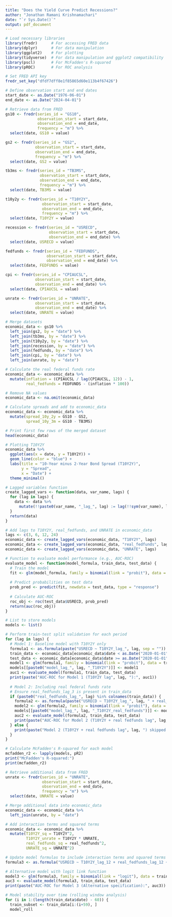 ---
title: "Does the Yield Curve Predict Recessions?"
author: "Jonathan Ramani Krishnamachari"
date: "`r Sys.Date()`"
output: pdf_document
---

```{r setup, include=FALSE}
# Load necessary libraries
library(fredr)      # For accessing FRED data
library(dplyr)      # For data manipulation
library(ggplot2)    # For plotting
library(tidyverse)  # For data manipulation and ggplot2 compatibility
library(pscl)       # For McFadden's R-squared
library(pROC)       # For ROC analysis

# Set FRED API key
fredr_set_key("dfdf7dff8e1f85865d60e113b4f67426")

# Define observation start and end dates
start_date <- as.Date("1976-06-01")
end_date <- as.Date("2024-04-01")

# Retrieve data from FRED
gs10 <- fredr(series_id = "GS10", 
              observation_start = start_date, 
              observation_end = end_date,
              frequency = "m") %>%
  select(date, GS10 = value)

gs2 <- fredr(series_id = "GS2", 
             observation_start = start_date, 
             observation_end = end_date,
             frequency = "m") %>%
  select(date, GS2 = value)

tb3ms <- fredr(series_id = "TB3MS", 
               observation_start = start_date, 
               observation_end = end_date,
               frequency = "m") %>%
  select(date, TB3MS = value)

t10y2y <- fredr(series_id = "T10Y2Y", 
                observation_start = start_date, 
                observation_end = end_date,
                frequency = "m") %>%
  select(date, T10Y2Y = value)

recession <- fredr(series_id = "USRECD", 
                   observation_start = start_date, 
                   observation_end = end_date) %>%
  select(date, USRECD = value)

fedfunds <- fredr(series_id = "FEDFUNDS", 
                  observation_start = start_date, 
                  observation_end = end_date) %>%
  select(date, FEDFUNDS = value)

cpi <- fredr(series_id = "CPIAUCSL", 
             observation_start = start_date, 
             observation_end = end_date) %>%
  select(date, CPIAUCSL = value)

unrate <- fredr(series_id = "UNRATE", 
             observation_start = start_date, 
             observation_end = end_date) %>%
  select(date, UNRATE = value)

# Merge datasets
economic_data <- gs10 %>%
  left_join(gs2, by = "date") %>%
  left_join(tb3ms, by = "date") %>%
  left_join(t10y2y, by = "date") %>%
  left_join(recession, by = "date") %>%
  left_join(fedfunds, by = "date") %>%
  left_join(cpi, by = "date") %>%
  left_join(unrate, by = "date")

# Calculate the real federal funds rate
economic_data <- economic_data %>%
  mutate(inflation = (CPIAUCSL / lag(CPIAUCSL, 12)) - 1,
         real_fedfunds = FEDFUNDS - (inflation * 100))

# Remove NA values
economic_data <- na.omit(economic_data)

# Calculate spreads and add to economic_data
economic_data <- economic_data %>%
  mutate(spread_10y_2y = GS10 - GS2,
         spread_10y_3m = GS10 - TB3MS)

# Print first few rows of the merged dataset
head(economic_data)

```

```{r}

# Plotting T10Y2Y
economic_data %>%
  ggplot(aes(x = date, y = T10Y2Y)) +
  geom_line(color = "blue") +
  labs(title = "10-Year minus 2-Year Bond Spread (T10Y2Y)",
       y = "Spread",
       x = "Date") +
  theme_minimal()

```


```{r}

# Lagged variables function
create_lagged_vars <- function(data, var_name, lags) {
  for (lag in lags) {
    data <- data %>%
      mutate(!!paste0(var_name, "_lag_", lag) := lag(!!sym(var_name), lag))
  }
  return(data)
}

# Add lags to T10Y2Y, real_fedfunds, and UNRATE in economic_data
lags <- c(3, 6, 12, 24)
economic_data <- create_lagged_vars(economic_data, "T10Y2Y", lags)
economic_data <- create_lagged_vars(economic_data, "real_fedfunds", lags)
economic_data <- create_lagged_vars(economic_data, "UNRATE", lags)

```


```{r}

# Function to evaluate model performance (e.g., AUC-ROC)
evaluate_model <- function(model_formula, train_data, test_data) {
  # Train the model
  fit <- glm(model_formula, family = binomial(link = "probit"), data = train_data)
  
  # Predict probabilities on test data
  prob_pred <- predict(fit, newdata = test_data, type = "response")
  
  # Calculate AUC-ROC
  roc_obj <- roc(test_data$USRECD, prob_pred)
  return(auc(roc_obj))
}

# List to store models
models <- list()

# Perform train-test split validation for each period
for (lag in lags) {
  # Model 1: Baseline model with T10Y2Y only
  formula1 <- as.formula(paste("USRECD ~ T10Y2Y_lag_", lag, sep = ""))
  train_data <- economic_data[economic_data$date < as.Date("2020-01-01"), ]
  test_data <- economic_data[economic_data$date >= as.Date("2020-01-01"), ]
  model1 <- glm(formula1, family = binomial(link = "probit"), data = train_data)
  models[[paste0("model_lag_", lag, "_T10Y2Y")]] <- model1
  auc1 <- evaluate_model(formula1, train_data, test_data)
  print(paste("AUC-ROC for Model 1 (T10Y2Y lag", lag, "):", auc1))
  
  # Model 2: Including real federal funds rate
  # Ensure real_fedfunds_lag_3 is present in train_data
  if (paste0("real_fedfunds_lag_", lag) %in% colnames(train_data)) {
    formula2 <- as.formula(paste("USRECD ~ T10Y2Y_lag_", lag, " + real_fedfunds_lag_", lag, sep = ""))
    model2 <- glm(formula2, family = binomial(link = "probit"), data = train_data)
    models[[paste0("model_lag_", lag, "_T10Y2Y_real_fedfunds")]] <- model2
    auc2 <- evaluate_model(formula2, train_data, test_data)
    print(paste("AUC-ROC for Model 2 (T10Y2Y + real fedfunds lag", lag, "):", auc2))
  } else {
    print(paste("Model 2 (T10Y2Y + real fedfunds lag", lag, ") skipped: real_fedfunds_lag_", lag, " not found in train_data"))
  }
}

```


```{r}

# Calculate McFadden's R-squared for each model
mcfadden_r2 <- lapply(models, pR2)
print("McFadden's R-squared:")
print(mcfadden_r2)

```

```{r}

# Retrieve additional data from FRED
unrate <- fredr(series_id = "UNRATE",
                observation_start = start_date,
                observation_end = end_date,
                frequency = "m") %>%
  select(date, UNRATE = value)

# Merge additional data into economic_data
economic_data <- economic_data %>%
  left_join(unrate, by = "date")


```


```{r}

# Add interaction terms and squared terms
economic_data <- economic_data %>%
  mutate(T10Y2Y_sq = T10Y2Y^2,
         T10Y2Y_unrate = T10Y2Y * UNRATE,
         real_fedfunds_sq = real_fedfunds^2,
         UNRATE_sq = UNRATE^2)

# Update model formulas to include interaction terms and squared terms
formula3 <- as.formula("USRECD ~ T10Y2Y_lag_12 + real_fedfunds_lag_12 + UNRATE_lag_12 + T10Y2Y_sq + T10Y2Y_unrate + real_fedfunds_sq + UNRATE_sq")


```

```{r}

# Alternative model with logit link function
model3 <- glm(formula3, family = binomial(link = "logit"), data = train_data)
auc3 <- evaluate_model(formula3, train_data, test_data)
print(paste("AUC-ROC for Model 3 (Alternative specification):", auc3))

# Model stability over time (rolling window analysis)
for (i in 1:(length(train_data$date) - 60)) {
  train_subset <- train_data[i:(i+59), ]
  model_roll
  
```

